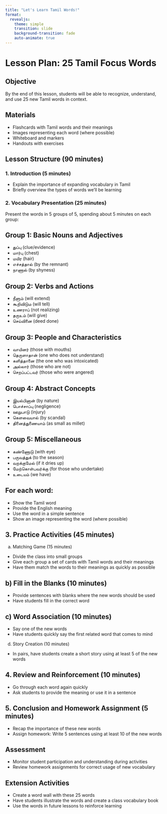 ```yaml
---
title: "Let's Learn Tamil Words!"
format: 
  revealjs:
    theme: simple
    transition: slide
    background-transition: fade
    auto-animate: true
---
```


# Lesson Plan: 25 Tamil Focus Words

## Objective
By the end of this lesson, students will be able to recognize, understand, and use 25 new Tamil words in context.

## Materials
- Flashcards with Tamil words and their meanings
- Images representing each word (where possible)
- Whiteboard and markers
- Handouts with exercises

## Lesson Structure (90 minutes)

### 1. Introduction (5 minutes)
- Explain the importance of expanding vocabulary in Tamil
- Briefly overview the types of words we'll be learning

### 2. Vocabulary Presentation (25 minutes)
Present the words in 5 groups of 5, spending about 5 minutes on each group:

## Group 1: Basic Nouns and Adjectives  
- துப்பு (clue/evidence)  
- மார்பு (chest)  
- மயிர (hair)  
- எச்சத்தால் (by the remnant)  
- நாணால் (by shyness)  

## Group 2: Verbs and Actions  
- நீளும் (will extend)  
- கூறிவிடும (will tell)  
- உணராப் (not realizing)  
- தருஉம் (will give)  
- செய்வினை (deed done)  

## Group 3: People and Characteristics  
- வாயினர் (those with mouths)  
- தெருளாதான் (one who does not understand)  
- களித்தானை (the one who was intoxicated)  
- அல்லார் (those who are not)  
- செறப்பட்டவர் (those who were angered)  

## Group 4: Abstract Concepts  
- இயல்பினான் (by nature)  
- பொச்சாப்பு (negligence)  
- ஊறுபாடு (injury)  
- கெளவையால் (by scandal)  
- தினைத்துணையாம் (as small as millet)  

## Group 5: Miscellaneous  
- கண்ணோடு (with eye)  
- பருவத்துக் (to the season)  
- வறக்குமேல் (if it dries up)  
- மேற்கொள்பவர்க்கு (for those who undertake)  
- உடையம் (we have)  

## For each word:  
- Show the Tamil word  
- Provide the English meaning  
- Use the word in a simple sentence  
- Show an image representing the word (where possible)  

## 3. Practice Activities (45 minutes)

a) Matching Game (15 minutes)
- Divide the class into small groups
- Give each group a set of cards with Tamil words and their meanings
- Have them match the words to their meanings as quickly as possible

## b) Fill in the Blanks (10 minutes)
- Provide sentences with blanks where the new words should be used
- Have students fill in the correct word

## c) Word Association (10 minutes)
- Say one of the new words
- Have students quickly say the first related word that comes to mind

d) Story Creation (10 minutes)
- In pairs, have students create a short story using at least 5 of the new words

## 4. Review and Reinforcement (10 minutes)
- Go through each word again quickly
- Ask students to provide the meaning or use it in a sentence

## 5. Conclusion and Homework Assignment (5 minutes)
- Recap the importance of these new words
- Assign homework: Write 5 sentences using at least 10 of the new words

## Assessment
- Monitor student participation and understanding during activities
- Review homework assignments for correct usage of new vocabulary

## Extension Activities
- Create a word wall with these 25 words
- Have students illustrate the words and create a class vocabulary book
- Use the words in future lessons to reinforce learning